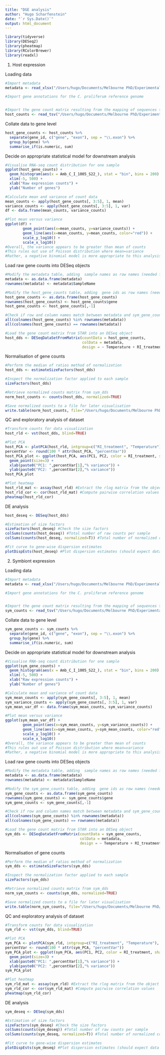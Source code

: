```yaml
---
title: "DGE analysis"
author: "Hugo Scharfenstein"
date: "`r Sys.Date()`"
output: html_document
---
```



```r
library(tidyverse)
library(DESeq2)
library(pheatmap)
library(RColorBrewer)
library(readxl)
```

1. Host expression

Loading data
```r
#Import metadata
metadata <- read_xlsx("/Users/hugo/Documents/Melbourne PhD/Experimental work/Chapter 5/Gene counts matrices/rnaseq_metadata.xlsx", sheet = 1)

#Import gene annotations for the C. proliferum reference genome


#Import the gene count matrix resulting from the mapping of sequences to the C. proliferum reference genome
host_counts <- read_tsv("/Users/hugo/Documents/Melbourne PhD/Experimental work/Chapter 5/Gene counts matrices/gene_counts_matrix_pdae.txt")
```

Collate data to gene level
```r
host_gene_counts <- host_counts %>% 
  separate(gene_id, c("gene", "exon"), sep = "\\.exon") %>% 
  group_by(gene) %>% 
  summarise_if(is.numeric, sum)
```

Decide on appropriate statistical model for downstream analysis 
```r
#Visualise RNA-seq count distribution for one sample
ggplot(host_gene_counts) +
  geom_histogram(aes(x = Amb_C_I_1005_S22_), stat = "bin", bins = 200) +
  xlim(-5, 500) +
  xlab("Raw expression counts") +
  ylab("Number of genes")

#Calculate mean and variance of count data
mean_counts <- apply(host_gene_counts[, 3:5], 1, mean)
variance_counts <- apply(host_gene_counts[, 3:5], 1, var)
df <- data.frame(mean_counts, variance_counts)

#Plot mean versus variance
ggplot(df) +
        geom_point(aes(x=mean_counts, y=variance_counts)) + 
        geom_line(aes(x=mean_counts, y=mean_counts, color="red")) +
        scale_y_log10() +
        scale_x_log10()
#Overall, the variance appears to be greater than mean of counts
#This rules out use of Poisson distribution where mean=variance
#Rather, a negative binomial model is more appropriate to this analysis (in this case DESeq2 will be used)
```

Load raw gene counts into DESeq objects
```r
#Modify the metadata table, adding  sample names as row names (needed for some of the DESeq functions)
metadata <- as.data.frame(metadata)
rownames(metadata) <- metadata$SampleName

#Modify the host_gene_counts table, adding  gene ids as row names (needed for some of the DESeq functions)
host_gene_counts <- as.data.frame(host_gene_counts)
rownames(host_gene_counts) <- host_gene_counts$gene
host_gene_counts <- host_gene_counts[,-1]

#Check if row and column names match between metadata and sym_gene_counts
all(colnames(host_gene_counts) %in% rownames(metadata)) 
all(colnames(host_gene_counts) == rownames(metadata))

#Load the gene count matrix from STAR into an DESeq object
host_dds <- DESeqDataSetFromMatrix(countData = host_gene_counts,
                                   colData = metadata,
                                   design = ~ Temperature + RI_treatment)
```

Normalisation of gene counts
```r
#Perform the median of ratios method of normalization
host_dds <- estimateSizeFactors(host_dds)

#Inspect the normalization factor applied to each sample
sizeFactors(host_dds)

#Retrieve normalized counts matrix from sym_dds
norm_host_counts <- counts(host_dds, normalized=TRUE)

#Save normalized counts to a file for later visualisation
write.table(norm_host_counts, file="/Users/hugo/Documents/Melbourne PhD/Experimental work/Chapter 5/Gene counts matrices/normalized_host_gene_counts.txt", sep="\t", quote=F, col.names=NA)
```

QC and exploratory analysis of dataset
```r
#Transform counts for data visualization
host_rld <- vst(host_dds, blind=TRUE)

#Plot PCA 
host_PCA <- plotPCA(host_rld, intgroup=c("RI_treatment", "Temperature"), returnData=TRUE)
percentVar <- round(100 * attr(host_PCA, "percentVar"))
host_PCA_plot <- ggplot(host_PCA, aes(PC1, PC2, color = RI_treatment, shape = Temperature)) +
  geom_point(size=3) +
  xlab(paste0("PC1: ",percentVar[1],"% variance")) +
  ylab(paste0("PC2: ",percentVar[2],"% variance"))
host_PCA_plot

#Plot heatmap
host_rld_mat <- assay(host_rld) #Extract the rlog matrix from the object
host_rld_cor <- cor(host_rld_mat) #Compute pairwise correlation values
pheatmap(host_rld_cor)
```

DE analysis
```r
host_deseq <- DESeq(host_dds)

#Estimation of size factors
sizeFactors(host_deseq) #Check the size factors
colSums(counts(host_deseq)) #Total number of raw counts per sample
colSums(counts(host_deseq, normalized=T)) #Total number of normalized counts per sample

#Fit curve to gene-wise dispersion estimates
plotDispEsts(host_deseq) #Plot dispersion estimates (should expect data to generally scatter around the curve, with the dispersion decreasing with increasing mean expression levels)
```

2. Symbiont expression

Loading data
```r
#Import metadata
metadata <- read_xlsx("/Users/hugo/Documents/Melbourne PhD/Experimental work/Chapter 5/Gene counts matrices/rnaseq_metadata.xlsx", sheet = 1)

#Import gene annotations for the C. proliferum reference genome


#Import the gene count matrix resulting from the mapping of sequences to the C. proliferum reference genome
sym_counts <- read_tsv("/Users/hugo/Documents/Melbourne PhD/Experimental work/Chapter 5/Gene counts matrices/gene_counts_matrix_cprol.txt")
```

Collate data to gene level
```r
sym_gene_counts <- sym_counts %>% 
  separate(gene_id, c("gene", "exon"), sep = "\\.exon") %>% 
  group_by(gene) %>% 
  summarise_if(is.numeric, sum)
```

Decide on appropriate statistical model for downstream analysis 
```r
#Visualise RNA-seq count distribution for one sample
ggplot(sym_gene_counts) +
  geom_histogram(aes(x = Amb_C_I_1005_S22_), stat = "bin", bins = 200) +
  xlim(-5, 500) +
  xlab("Raw expression counts") +
  ylab("Number of genes")

#Calculate mean and variance of count data
sym_mean_counts <- apply(sym_gene_counts[, 3:5], 1, mean)
sym_variance_counts <- apply(sym_gene_counts[, 3:5], 1, var)
sym_mean_var_df <- data.frame(sym_mean_counts, sym_variance_counts)

#Plot mean versus variance
ggplot(sym_mean_var_df) +
        geom_point(aes(x=sym_mean_counts, y=sym_variance_counts)) + 
        geom_line(aes(x=sym_mean_counts, y=sym_mean_counts, color="red")) +
        scale_y_log10() +
        scale_x_log10()
#Overall, the variance appears to be greater than mean of counts
#This rules out use of Poisson distribution where mean=variance
#Rather, a negative binomial model is more appropriate to this analysis (in this case DESeq2 will be used)
```

Load raw gene counts into DESeq objects
```r
#Modify the metadata table, adding  sample names as row names (needed for some of the DESeq functions)
metadata <- as.data.frame(metadata)
rownames(metadata) <- metadata$SampleName

#Modify the sym_gene_counts table, adding  gene ids as row names (needed for some of the DESeq functions)
sym_gene_counts <- as.data.frame(sym_gene_counts)
rownames(sym_gene_counts) <- sym_gene_counts$gene
sym_gene_counts <- sym_gene_counts[,-1]

#Check if row and column names match between metadata and sym_gene_counts
all(colnames(sym_gene_counts) %in% rownames(metadata)) 
all(colnames(sym_gene_counts) == rownames(metadata))

#Load the gene count matrix from STAR into an DESeq object
sym_dds <- DESeqDataSetFromMatrix(countData = sym_gene_counts,
                                  colData = metadata,
                                  design = ~ Temperature + RI_treatment)
```

Normalisation of gene counts
```r
#Perform the median of ratios method of normalization
sym_dds <- estimateSizeFactors(sym_dds)

#Inspect the normalization factor applied to each sample
sizeFactors(sym_dds)

#Retrieve normalized counts matrix from sym_dds
norm_sym_counts <- counts(sym_dds, normalized=TRUE)

#Save normalized counts to a file for later visualisation
write.table(norm_sym_counts, file="/Users/hugo/Documents/Melbourne PhD/Experimental work/Chapter 5/Gene counts matrices/normalized_sym_gene_counts.txt", sep="\t", quote=F, col.names=NA)
```

QC and exploratory analysis of dataset
```r
#Transform counts for data visualization
sym_rld <- vst(sym_dds, blind=TRUE)

#Plot PCA 
sym_PCA <- plotPCA(sym_rld, intgroup=c("RI_treatment", "Temperature"), returnData=TRUE)
percentVar <- round(100 * attr(sym_PCA, "percentVar"))
sym_PCA_plot <- ggplot(sym_PCA, aes(PC1, PC2, color = RI_treatment, shape = Temperature)) +
  geom_point(size=3) +
  xlab(paste0("PC1: ",percentVar[1],"% variance")) +
  ylab(paste0("PC2: ",percentVar[2],"% variance"))
sym_PCA_plot

#Plot heatmap
sym_rld_mat <- assay(sym_rld) #Extract the rlog matrix from the object
sym_rld_cor <- cor(sym_rld_mat) #Compute pairwise correlation values
pheatmap(sym_rld_cor)
```

DE analysis
```r
sym_deseq <- DESeq(sym_dds)

#Estimation of size factors
sizeFactors(sym_deseq) #Check the size factors
colSums(counts(sym_deseq)) #Total number of raw counts per sample
colSums(counts(sym_deseq, normalized=T)) #Total number of normalized counts per sample

#Fit curve to gene-wise dispersion estimates
plotDispEsts(sym_deseq) #Plot dispersion estimates (should expect data to generally scatter around the curve, with the dispersion decreasing with increasing mean expression levels)
```